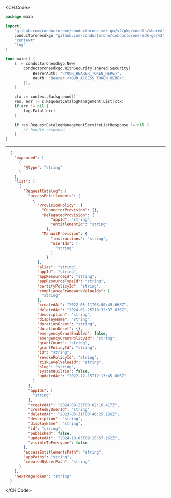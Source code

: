 
<CH.Code>
```go List.go
package main

import(
	"github.com/conductorone/conductorone-sdk-go/v2/pkg/models/shared"
	conductoronesdkgo "github.com/conductorone/conductorone-sdk-go/v2"
	"context"
	"log"
)

func main() {
    s := conductoronesdkgo.New(
        conductoronesdkgo.WithSecurity(shared.Security{
            BearerAuth: "<YOUR_BEARER_TOKEN_HERE>",
            Oauth: "Bearer <YOUR_ACCESS_TOKEN_HERE>",
        }),
    )

    ctx := context.Background()
    res, err := s.RequestCatalogManagement.List(ctx)
    if err != nil {
        log.Fatal(err)
    }

    if res.RequestCatalogManagementServiceListResponse != nil {
        // handle response
    }
}
```
---

```json Example Response
  {
    "expanded": [
      {
        "@type": "string"
      }
    ],
    "list": [
      {
        "RequestCatalog": {
          "accessEntitlements": [
            {
              "ProvisionPolicy": {
                "ConnectorProvision": {},
                "DelegatedProvision": {
                    "appId": "string",
                    "entitlementId": "string"
                  },
                "ManualProvision": {
                    "instructions": "string",
                    "userIds": [
                      "string"
                    ]
                  }
              },
              "alias": "string",
              "appId": "string",
              "appResourceId": "string",
              "appResourceTypeId": "string",
              "certifyPolicyId": "string",
              "complianceFrameworkValueIds": [
                "string"
              ],
              "createdAt": "2022-05-11T03:00:49.668Z",
              "deletedAt": "2024-01-25T18:32:37.836Z",
              "description": "string",
              "displayName": "string",
              "durationGrant": "string",
              "durationUnset": {},
              "emergencyGrantEnabled": false,
              "emergencyGrantPolicyId": "string",
              "grantCount": "string",
              "grantPolicyId": "string",
              "id": "string",
              "revokePolicyId": "string",
              "riskLevelValueId": "string",
              "slug": "string",
              "systemBuiltin": false,
              "updatedAt": "2022-12-15T12:13:45.806Z"
            }
          ],
          "appIds": [
            "string"
          ],
          "createdAt": "2024-08-23T00:02:16.417Z",
          "createdByUserId": "string",
          "deletedAt": "2023-03-31T00:46:25.126Z",
          "description": "string",
          "displayName": "string",
          "id": "string",
          "published": false,
          "updatedAt": "2024-10-03T09:15:57.162Z",
          "visibleToEveryone": false
        },
        "accessEntitlementsPath": "string",
        "appPaths": "string",
        "createdByUserPath": "string"
      }
    ],
    "nextPageToken": "string"
  }
```
</CH.Code>
